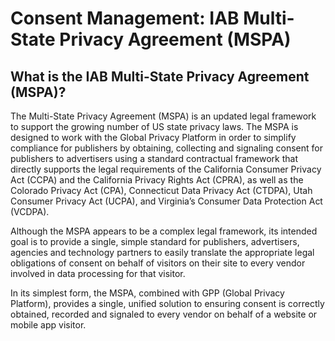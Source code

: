 
# Consent Management: IAB Multi-State Privacy Agreement (MSPA)

## What is the IAB Multi-State Privacy Agreement (MSPA)?
The Multi-State Privacy Agreement (MSPA) is an updated legal framework to support the growing number of US state privacy laws. The MSPA is designed to work with the Global Privacy Platform in order to simplify compliance for publishers by obtaining, collecting and signaling consent for publishers to advertisers using a standard contractual framework that directly supports the legal requirements of the California Consumer Privacy Act (CCPA) and the California Privacy Rights Act (CPRA), as well as the Colorado Privacy Act (CPA), Connecticut Data Privacy Act (CTDPA), Utah Consumer Privacy Act (UCPA), and Virginia’s Consumer Data Protection Act (VCDPA).

Although the MSPA appears to be a complex legal framework, its intended goal is to provide a single, simple standard for publishers, advertisers, agencies and technology partners to easily translate the appropriate legal obligations of consent on behalf of visitors on their site to every vendor involved in data processing for that visitor. 

In its simplest form, the MSPA, combined with GPP (Global Privacy Platform), provides a single, unified solution to ensuring consent is correctly obtained, recorded and signaled to every vendor on behalf of a website or mobile app visitor.
